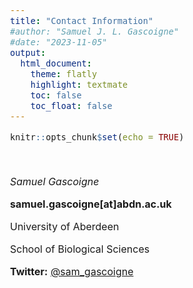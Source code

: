```yaml
---
title: "Contact Information"
#author: "Samuel J. L. Gascoigne"
#date: "2023-11-05"
output: 
  html_document:
    theme: flatly
    highlight: textmate
    toc: false 
    toc_float: false 
---
```


```r
knitr::opts_chunk$set(echo = TRUE)
```

<style>

h2, h3 {
  text-align: right;
}

body{
font-size: 12pt;

}

</style>

<br>

*Samuel Gascoigne*

**samuel.gascoigne[at]abdn.ac.uk**

University of Aberdeen

School of Biological Sciences

**Twitter:** [@sam_gascoigne](https://twitter.com/sam_gascoigne)